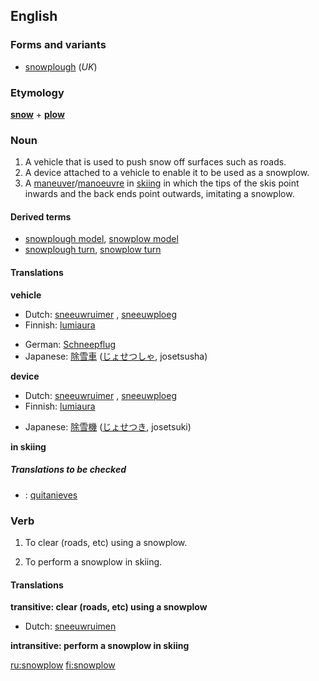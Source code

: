 ==English==
===Forms and variants===
*[[snowplough]] (''UK'')

===Etymology===
'''[[snow]]''' + '''[[plow]]'''

===Noun===
{{en-noun}}

#A vehicle that is used to push snow off surfaces such as roads.
#A device attached to a vehicle to enable it to be used as a snowplow.
#A [[maneuver]]/[[manoeuvre]] in [[skiing]] in which the tips of the skis point inwards and the back ends point outwards, imitating a snowplow.

====Derived terms====
*[[snowplough model]], [[snowplow model]]
*[[snowplough turn]], [[snowplow turn]]

====Translations====
'''vehicle'''
{{top}}
*Dutch: [[sneeuwruimer]] {{m}}, [[sneeuwploeg]] {{f}}
*Finnish: [[lumiaura]]
{{mid}}
*German: [[Schneepflug]] {{m}}
*Japanese: [[除雪車]] ([[じょせつしゃ]], josetsusha)
{{bottom}}

'''device'''
{{top}}
*Dutch: [[sneeuwruimer]] {{m}}, [[sneeuwploeg]] {{f}}
*Finnish: [[lumiaura]]
{{mid}}
*Japanese: [[除雪機]] ([[じょせつき]], josetsuki)
{{bottom}}

'''in skiing'''
{{top}}
{{mid}}
{{bottom}}

=====Translations to be checked=====
{{checktrans}}
<!--Remove this section once all of the translations below have been moved into the tables above.-->
*{{ttbc|Spanish}}: [[quitanieves]] {{m}}

===Verb===
{{en-verb}}

#{{transitive}} To clear (roads, etc) using a snowplow.
#{{intransitive}} To perform a snowplow in skiing.

====Translations====
'''transitive: clear (roads, etc) using a snowplow'''
{{top}}
*Dutch: [[sneeuwruimen]]
{{mid}}
{{bottom}}

'''intransitive: perform a snowplow in skiing'''
{{top}}
{{mid}}
{{bottom}}

[[ru:snowplow]]
[[fi:snowplow]]